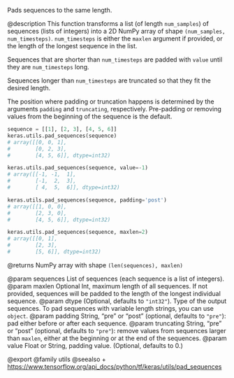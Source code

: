 Pads sequences to the same length.

@description
This function transforms a list (of length `num_samples`)
of sequences (lists of integers)
into a 2D NumPy array of shape `(num_samples, num_timesteps)`.
`num_timesteps` is either the `maxlen` argument if provided,
or the length of the longest sequence in the list.

Sequences that are shorter than `num_timesteps`
are padded with `value` until they are `num_timesteps` long.

Sequences longer than `num_timesteps` are truncated
so that they fit the desired length.

The position where padding or truncation happens is determined by
the arguments `padding` and `truncating`, respectively.
Pre-padding or removing values from the beginning of the sequence is the
default.

```python
sequence = [[1], [2, 3], [4, 5, 6]]
keras.utils.pad_sequences(sequence)
# array([[0, 0, 1],
#        [0, 2, 3],
#        [4, 5, 6]], dtype=int32)
```

```python
keras.utils.pad_sequences(sequence, value=-1)
# array([[-1, -1,  1],
#        [-1,  2,  3],
#        [ 4,  5,  6]], dtype=int32)
```

```python
keras.utils.pad_sequences(sequence, padding='post')
# array([[1, 0, 0],
#        [2, 3, 0],
#        [4, 5, 6]], dtype=int32)
```

```python
keras.utils.pad_sequences(sequence, maxlen=2)
# array([[0, 1],
#        [2, 3],
#        [5, 6]], dtype=int32)
```

@returns
    NumPy array with shape `(len(sequences), maxlen)`

@param sequences List of sequences (each sequence is a list of integers).
@param maxlen Optional Int, maximum length of all sequences. If not provided,
    sequences will be padded to the length of the longest individual
    sequence.
@param dtype (Optional, defaults to `"int32"`). Type of the output sequences.
    To pad sequences with variable length strings, you can use `object`.
@param padding String, "pre" or "post" (optional, defaults to `"pre"`):
    pad either before or after each sequence.
@param truncating String, "pre" or "post" (optional, defaults to `"pre"`):
    remove values from sequences larger than
    `maxlen`, either at the beginning or at the end of the sequences.
@param value Float or String, padding value. (Optional, defaults to 0.)

@export
@family utils
@seealso
+ <https://www.tensorflow.org/api_docs/python/tf/keras/utils/pad_sequences>
